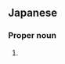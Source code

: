 ==Japanese==
{{ja-kanjitab|ぎょ|しゃ|ざ|yomi=o}}

===Proper noun===
{{ja-pos|proper|ぎょしゃざ}}

# {{altspell|lang=ja|ぎょしゃ座||[[Auriga]]}}